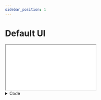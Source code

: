 ```yaml
---
sidebar_position: 1
---
```


# Default UI


<iframe className={styles.player} src={useBaseUrl('/web-ui-examples/default-ui/demo.html')}></iframe>

<details>
    <summary>Code</summary>
    ```html showLineNumbers
    <theoplayer-default-ui
        configuration='{"libraryLocation":"/path/to/theoplayer/","license":"your_theoplayer_license"}'
        source='{"sources":{"src":"https://cdn.theoplayer.com/video/elephants-dream/playlist.m3u8"},"textTracks":[{"default":true,"src":"https://cdn.theoplayer.com/video/elephants-dream/thumbnails.vtt","label":"thumbnails","kind":"metadata"}]}'
        fluid
    ></theoplayer-default-ui>
    ```
</details>
